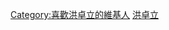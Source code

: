 {{Userbox
  |border-c = #000000
  |border-s = 1
  |id-c     = deepskyblue
  |id-s     = 10
  |id-fc    = 
  |info-c   = #77D1FF
  |info-s   = 9
  |info-fc  =  
  |id       = 
  |info     = 這位用戶是'''[[洪卓立]]'''的歌迷。
}}
<includeonly>[[Category:喜歡洪卓立的維基人]]</includeonly>
<noinclude>[[Category:藝人用戶框模板|洪卓立]]</noinclude>